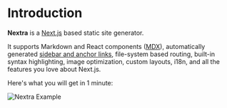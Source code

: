 
<File pathFile="my-components/image-field/input.tsx" />

# Introduction

**Nextra** is a [Next.js](https://nextjs.org) based static site generator.

It supports Markdown and React components ([MDX](/docs/features/mdx)), automatically
generated [sidebar and anchor links](/docs/get-started#sidebar-and-anchor-links),
file-system based routing, built-in syntax highlighting, image optimization,
custom layouts, i18n, and all the features you love about Next.js.

Here's what you will get in 1 minute:

<Bleed>![Nextra Example](/demo.png)</Bleed>
